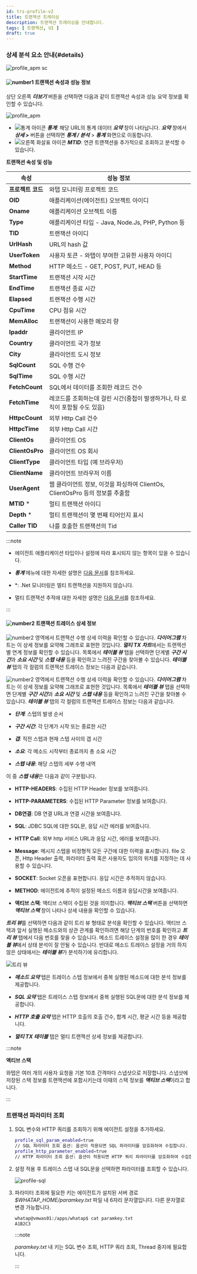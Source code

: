 ```yaml
---
id: trs-profile-v2
title: 트랜잭션 트레이싱
description: 트랜잭션 트레이싱을 안내합니다. 
tags: [ 트랜잭션, UI ]
draft: true
---
```


<!-- 

변동 많음*

리스트가 하단 조회 방식이 아닌 새로운 창(추후 모달로 교체)

동선 및 상세(기존 통계) 페이지 업데이트 많음*

기존 하단 tx 트레이스 리스트 -> 트랜잭션 선택 -> 통계 모달
히트맵 드래그 -> 트레이스 분석 창 -> 트랜잭션 선택 -> 우측 구획 확장

상세 통계 페이지로 이동 시 트랜잭션(트랜잭션 로그) 탭 t, u 현재 기능하지 않음 -> 문의

레코드 뷰 표기도 교체?

다이어그램 분리가 아닌 상태?

액티브 스택 통해 프로파일링/트레이싱 블라인드 스팟 극복?


하단 TX 트레이스 목록 -> 트레이스 분석 새 창 

트레이스 분석 창에서 해당 트랜잭션 선택 시, 우측에 상세(기존 통계) 페이지 구획 확장 >

제공 컬럼 기술 필요

-->

### 상세 분석 요소 안내{#details}

![profile_apm sc](/img/tx-trace-static.png)

#### ![number1](/img/number-01.png) 트랜잭션 속성과 성능 정보

상단 오른쪽 ***더보기*** 버튼을 선택하면 다음과 같이 트랜잭션 속성과 성능 요약 정보를 확인할 수 있습니다. 

![profile_apm](/img/tx-trace-dt.png)

* ![통계 아이콘](/img/ic-static.svg) ***통계***: 해당 URL의 통계 데이터 ***요약*** 창이 나타납니다. ***요약*** 창에서 ***상세 >*** 버튼을 선택하면 ***통계 / 분석*** > ***통계*** 화면으로 이동합니다. 
* ![오른쪽 화살표 아이콘](/img/ic-arrow-right.svg) ***MTID***: 연관 트랜잭션을 추가적으로 조회하고 분석할 수 있습니다.

**트랜잭션 속성 및 성능**

| 속성                                     | 성능 정보                                                                    |
| ---------------------------------------- | ---------------------------------------------------------------------------- |
| **프로젝트 코드**                        | 와탭 모니터링 프로젝트 코드                                                  |
| **OID**                                  | 애플리케이션(에이전트) 오브젝트 아이디                                       |
| **Oname**                                | 애플리케이션 오브젝트 이름                                                   |
| **Type**                                 | 애플리케이션 타입 - Java, Node.Js, PHP, Python 등                            |
| **TID**                                  | 트랜잭션 아이디                                                              |
| **UrlHash**                              | URL의 hash 값                                                                |
| **UserToken**                            | 사용자 토큰 - 와탭이 부여한 고유한 사용자 아이디                             |
| **Method**                               | HTTP 메소드 - GET, POST, PUT, HEAD 등                                        |
| **StartTime**                            | 트랜잭션 시작 시간                                                           |
| **EndTime**                              | 트랜잭션 종료 시간                                                           |
| **Elapsed**                              | 트랜잭션 수행 시간                                                           |
| **CpuTime**                              | CPU 점유 시간                                                                |
| **MemAlloc**                             | 트랜잭션이 사용한 메모리 량                                                  |
| **Ipaddr**                               | 클라이언트 IP                                                                |
| **Country**                              | 클라이언트 국가 정보                                                         |
| **City**                                 | 클라이언트 도시 정보                                                         |
| **SqlCount**                             | SQL 수행 건수                                                                |
| **SqlTime**                              | SQL 수행 시간                                                                |
| **FetchCount**                           | SQL에서 데이터를 조회한 레코드 건수                                          |
| **FetchTime**                            | 레코드를 조회하는데 걸린 시간(중첩이 발생하거나, 타 로직이 포함될 수도 있음) |
| **HttpcCount**                           | 외부 Http Call 건수                                                          |
| **HttpcTime**                            | 외부 Http Call 시간                                                          |
| **ClientOs**                             | 클라이언트 OS                                                                |
| **ClientOsPro**                          | 클라이언트 OS 회사                                                           |
| **ClientType**                           | 클라이언트 타입 (예 브라우저)                                                |
| **ClientName**                           | 클라이언트 브라우저 이름                                                     |
| **UserAgent**                            | 웹 클라이언트 정보, 이것을 파싱하여 ClientOs, ClientOsPro 등의 정보를 추출함 |
| **MTID** <span class='normal'>\*</span>  | 멀티 트랜잭션 아이디                                                         |
| **Depth** <span class='normal'>\*</span> | 멀티 트랜잭션이 몇 번째 티어인지 표시                                        |
| **Caller TID**                           | 나를 호출한 트랜잭션의 Tid                                                   |

:::note

* 에이전트 애플리케이션 타입이나 설정에 따라 표시되지 않는 항목이 있을 수 있습니다.

* ***통계*** 메뉴에 대한 자세한 설명은 [다음 문서](analysis-apm-trs)를 참조하세요.

<InDoc product='dotnet'>

* <span class='normal'>*</span>: .Net 모니터링은 멀티 트랜잭션을 지원하지 않습니다.

</InDoc>

<Xclude product='dotnet'>

* 멀티 트랜잭션 추적에 대한 자세한 설명은 [다음 문서](trs-multi-trace)를 참조하세요.

</Xclude>

:::


#### ![number2](/img/number-02.png) 트랜잭션 트레이스 상세 정보

<Xclude product='dotnet'>

![number2](/img/number-02.png) 영역에서 트랜잭션 수행 상세 이력을 확인할 수 있습니다. ***다이어그램*** 차트는 이 상세 정보를 요약해 그래프로 표현한 것입니다. ***멀티 TX 차트***에서는 트랜잭션 별 연계 정보를 확인할 수 있습니다. 목록에서 ***테이블 뷰*** 탭을 선택하면 단계별 ***구간 시간***과 ***소요 시간*** 및 ***스텝 내용*** 등을 확인하고 느려진 구간을 찾아볼 수 있습니다. ***테이블 뷰*** 탭의 각 컬럼의 트랜잭션 트레이스 정보는 다음과 같습니다.

</Xclude>

<InDoc product='dotnet'>

![number2](/img/number-02.png) 영역에서 트랜잭션 수행 상세 이력을 확인할 수 있습니다. ***다이어그램*** 차트는 이 상세 정보를 요약해 그래프로 표현한 것입니다. 목록에서 ***테이블 뷰*** 탭을 선택하면 단계별 ***구간 시간***과 ***소요 시간*** 및 ***스텝 내용*** 등을 확인하고 느려진 구간을 찾아볼 수 있습니다. ***테이블 뷰*** 탭의 각 컬럼의 트랜잭션 트레이스 정보는 다음과 같습니다.

</InDoc>

* ***단계***: 스텝의 발생 순서

* ***구간 시간***: 각 단계가 시작 또는 종료한 시간

* ***갭***: 직전 스텝과 현재 스텝 사이의 갭 시간

* ***소요***: 각 메소드 시작부터 종료까지 총 소요 시간

* ***스텝 내용***: 해당 스텝의 세부 수행 내역

이 중 ***스텝 내용***은 다음과 같이 구분됩니다.

* **HTTP-HEADERS**: 수집된 HTTP Header 정보를 보여줍니다.

* **HTTP-PARAMETERS**: 수집된 HTTP Parameter 정보를 보여줍니다.

* **DB연결**: DB 연결 URL과 연결 시간을 보여줍니다.

* **SQL**: JDBC SQL에 대한 SQL문, 응답 시간 에러를 보여줍니다.

* **HTTP Call**: 외부 http 서비스 URL과 응답 시간, 에러를 보여줍니다.

* **Message**: 메시지 스텝을 비정형적 모든 구간에 대한 이력을 표시합니다. file 오픈, Http Header 출력, 파라미터 출력 혹은 사용자도 임의의 위치를 지정하는 데 사용할 수 있습니다.

* **SOCKET**: Socket 오픈을 표현합니다. 응답 시간은 추적하지 않습니다.

* **METHOD**: 에이전트에 추적이 설정된 메소드 이름과 응답시간을 보여줍니다.

* **액티브 스택**: 액티브 스택이 수집된 것을 의미합니다. ***액티브 스택*** 버튼을 선택하면 ***액티브 스택*** 창이 나타나 상세 내용을 확인할 수 있습니다.

***트리 뷰***를 선택하면 다음과 같이 트리 뷰 형태로 분석을 확인할 수 있습니다. 액티브 스택과 앞서 실행된 메소드와의 상관 관계를 확인하려면 해당 단계의 번호를 확인하고 ***트리 뷰*** 탭에서 다음 번호를 찾을 수 있습니다. 메소드 트레이스 설정을 많이 한 경우 ***테이블 뷰***에서 상태 분석이 잘 안될 수 있습니다. 반대로 메소드 트레이스 설정을 거의 하지 않은 상태에서는 ***테이블 뷰***가 분석하기에 유리합니다. 

![트리 뷰](/img/tx-trace-tree.png)

* ***메소드 요약*** 탭은 트레이스 스텝 정보에서 중복 실행된 메소드에 대한 분석 정보를 제공합니다. 

* ***SQL 요약*** 탭은 트레이스 스텝 정보에서 중복 실행된 SQL문에 대한 분석 정보를 제공합니다. 

* ***HTTP 호출 요약*** 탭은 HTTP 호출의 호출 건수, 합계 시간, 평균 시간 등을 제공합니다. 

<Xclude product='dotnet'>

* ***멀티 TX 테이블*** 탭은 멀티 트랜잭션 상세 정보를 제공합니다.

</Xclude>

:::note

**액티브 스택**

와탭은 여러 개의 사용자 요청을 기본 10초 간격마다 스냅샷으로 저장합니다. 스냅샷에 저장된 스택 정보를 트랜잭션에 포함시키는데 이때의 스택 정보를 ***액티브 스택***이라고 합니다.

:::

### 트랜잭션 파라미터 조회

1. SQL 변수와 HTTP 쿼리를 조회하기 위해 에이전트 설정을 추가하세요.

    ```bash title='whatap.conf' {1,3}
    profile_sql_param_enabled=true 
    // SQL 파라미터 조회 옵션: 옵션이 적용되면 SQL 파라미터를 암호화하여 수집합니다.
    profile_http_parameter_enabled=true 
    // HTTP 파라미터 조회 옵션: 옵션이 적용되면 HTTP 쿼리 파라미터를 암호화하여 수집합니다.
    ```

1. 설정 적용 후 트레이스 스텝 내 SQL문을 선택하면 파라미터를 조회할 수 있습니다.

    ![profile-sql](https://img.whatap.io/media/images/Screenshot_2020-12-15_W_JAVA_DEMO_5490_-_Application_Monitoring18.png)  

1. 파라미터 조회에 필요한 키는 에이전트가 설치된 서버 경로 *$WHATAP_HOME/paramkey.txt* 파일 내 6자리 문자열입니다. 다른 문자열로 변경 가능합니다.

    ```bash title='paramkey.txt'
    whatap@vmwas01:/apps/whatap$ cat paramkey.txt
    A1B2C3
    ```

    :::note

    *paramkey.txt* 내 키는 SQL 변수 조회, HTTP 쿼리 조회, Thread 중지에 필요합니다.
    
    :::